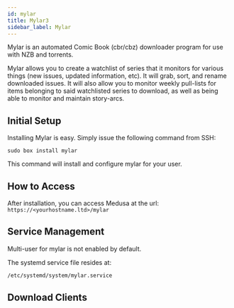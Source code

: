 ```yaml
---
id: mylar
title: Mylar3
sidebar_label: Mylar
---
```


Mylar is an automated Comic Book (cbr/cbz) downloader program for use with NZB and torrents.

Mylar allows you to create a watchlist of series that it monitors for various things (new issues, updated information, etc). It will grab, sort, and rename downloaded issues. It will also allow you to monitor weekly pull-lists for items belonging to said watchlisted series to download, as well as being able to monitor and maintain story-arcs.

## Initial Setup

Installing Mylar is easy. Simply issue the following command from SSH:

```plaintext main
sudo box install mylar
```

This command will install and configure mylar for your user.

## How to Access

After installation, you can access Medusa at the url: `https://<yourhostname.ltd>/mylar`

## Service Management

Multi-user for mylar is not enabled by default.

The systemd service file resides at:

```bash main
/etc/systemd/system/mylar.service
```


<SystemdTabs service="mylar" />

## Download Clients


<C4Arr />


<TroubleShooting />
